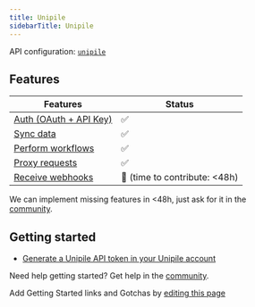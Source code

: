 ```yaml
---
title: Unipile
sidebarTitle: Unipile
---
```


API configuration: [`unipile`](https://nango.dev/providers.yaml)

## Features

| Features | Status |
| - | - |
| [Auth (OAuth + API Key)](/integrate/guides/authorize-an-api) | ✅ |
| [Sync data](/integrate/guides/sync-data-from-an-api) | ✅ |
| [Perform workflows](/integrate/guides/perform-workflows-with-an-api) | ✅ |
| [Proxy requests](/integrate/guides/proxy-requests-to-an-api) | ✅ |
| [Receive webhooks](/integrate/guides/receive-webhooks-from-an-api) | 🚫 (time to contribute: &lt;48h) |

<Tip>We can implement missing features in &lt;48h, just ask for it in the [community](https://nango.dev/slack).</Tip>

## Getting started
-   [Generate a Unipile API token in your Unipile account](https://developer.unipile.com/docs/api-usage)

<Tip>Need help getting started? Get help in the [community](https://nango.dev/slack).</Tip>

<Note>Add Getting Started links and Gotchas by [editing this page](https://github.com/nangohq/nango/tree/master/docs-v2/integrations/all/unipile.mdx)</Note>
